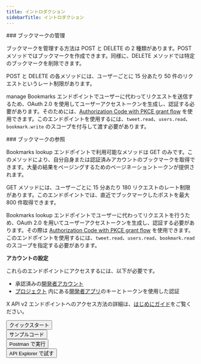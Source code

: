 ```yaml
---
title: イントロダクション
sidebarTitle: イントロダクション
---
```



<div id="manage-bookmarks">
  ### ブックマークの管理
</div>

ブックマークを管理する方法は POST と DELETE の 2 種類があります。POST メソッドではブックマークを作成できます。同様に、DELETE メソッドでは特定のブックマークを削除できます。

POST と DELETE の各メソッドには、ユーザーごとに 15 分あたり 50 件のリクエストというレート制限があります。

manage Bookmarks エンドポイントでユーザーに代わってリクエストを送信するため、OAuth 2.0 を使用してユーザーアクセストークンを生成し、認証する必要があります。そのためには、[Authorization Code with PKCE grant flow](/ja/resources/fundamentals/authentication/oauth-2-0/user-access-token) を使用できます。このエンドポイントを使用するには、`tweet.read`、`users.read`、`bookmark.write` のスコープを付与して渡す必要があります。

<div id="bookmarks-lookup">
  ### ブックマークの参照
</div>

Bookmarks lookup エンドポイントで利用可能なメソッドは GET のみです。このメソッドにより、自分自身または認証済みアカウントのブックマークを取得できます。大量の結果をページングするためのページネーショントークンが提供されます。

GET メソッドには、ユーザーごとに 15 分あたり 180 リクエストのレート制限があります。このエンドポイントでは、直近でブックマークしたポストを最大 800 件取得できます。

Bookmarks lookup エンドポイントでユーザーに代わってリクエストを行うため、OAuth 2.0 を用いてユーザーアクセストークンを生成し、認証する必要があります。その際は [Authorization Code with PKCE grant flow](/ja/resources/fundamentals/authentication/oauth-2-0/user-access-token) を使用できます。このエンドポイントを使用するには、`tweet.read`、`users.read`、`bookmark.read` のスコープを指定する必要があります。

**アカウントの設定**

これらのエンドポイントにアクセスするには、以下が必要です。

- 承認済みの[開発者アカウント](https://developer.x.com/en/portal/petition/essential/basic-info)
- [プロジェクト](/ja/resources/fundamentals/projects) 内にある[開発者アプリ](/ja/resources/fundamentals/developer-apps)のキーとトークンを使用した認証

X API v2 エンドポイントへのアクセス方法の詳細は、[はじめにガイド](/ja/x-api/getting-started/getting-access)をご覧ください。

<div class="flex">
  <Button href="/ja/x-api/posts/manage-tweets/quickstart">
    クイックスタート
  </Button>

  <br />

  <Button href="https://github.com/xdevplatform/Twitter-API-v2-sample-code">
    サンプルコード
  </Button>

  <br />

  <Button href="https://www.postman.com/xapidevelopers/">
    Postman で実行
  </Button>

  <br />

  <Button href="https://developer.x.com/apitools/api?endpoint=%2F2%2Ftweets%2F%7Bid%7D%2Fbookmarks&method=get">
    API Explorer で試す
  </Button>
</div>